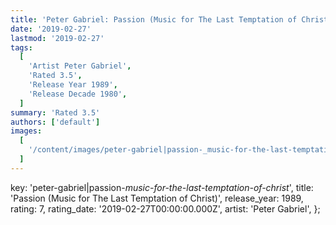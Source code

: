 ```yaml
---
title: 'Peter Gabriel: Passion (Music for The Last Temptation of Christ) (1989)'
date: '2019-02-27'
lastmod: '2019-02-27'
tags:
  [
    'Artist Peter Gabriel',
    'Rated 3.5',
    'Release Year 1989',
    'Release Decade 1980',
  ]
summary: 'Rated 3.5'
authors: ['default']
images:
  [
    '/content/images/peter-gabriel|passion-_music-for-the-last-temptation-of-christ_.jpg',
  ]
---
```


  key: 'peter-gabriel|passion-_music-for-the-last-temptation-of-christ_',
  title: 'Passion (Music for The Last Temptation of Christ)',
  release_year: 1989,
  rating: 7,
  rating_date: '2019-02-27T00:00:00.000Z',
  artist: 'Peter Gabriel',
};

<MusicRating data={data} />
